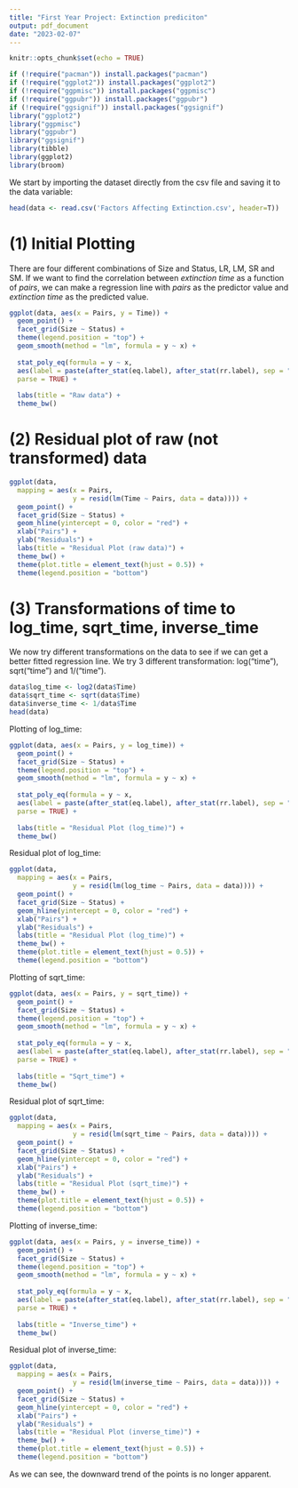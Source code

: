 ```yaml
---
title: "First Year Project: Extinction prediciton"
output: pdf_document
date: "2023-02-07"
---
```


```r
knitr::opts_chunk$set(echo = TRUE)
```

```r
if (!require("pacman")) install.packages("pacman")
if (!require("ggplot2")) install.packages("ggplot2")
if (!require("ggpmisc")) install.packages("ggpmisc")
if (!require("ggpubr")) install.packages("ggpubr")
if (!require("ggsignif")) install.packages("ggsignif")
library("ggplot2")
library("ggpmisc")
library("ggpubr")
library("ggsignif")
library(tibble)
library(ggplot2)
library(broom)
```

We start by importing the dataset directly from the csv file and saving it to the data variable:

```r
head(data <- read.csv('Factors Affecting Extinction.csv', header=T))
```

# (1) Initial Plotting

There are four different combinations of Size and Status, LR, LM, SR and SM. If we want to find the correlation between *extinction time* as a function of *pairs*, we can make a regression line with *pairs* as the predictor value and *extinction time* as the predicted value.

```r
ggplot(data, aes(x = Pairs, y = Time)) +
  geom_point() +
  facet_grid(Size ~ Status) +
  theme(legend.position = "top") +
  geom_smooth(method = "lm", formula = y ~ x) +
  
  stat_poly_eq(formula = y ~ x,
  aes(label = paste(after_stat(eq.label), after_stat(rr.label), sep = "~~~")),
  parse = TRUE) +
  
  labs(title = "Raw data") +
  theme_bw()
```

# (2) Residual plot of raw (not transformed) data

```r
ggplot(data,
  mapping = aes(x = Pairs,
                y = resid(lm(Time ~ Pairs, data = data)))) +
  geom_point() +
  facet_grid(Size ~ Status) +
  geom_hline(yintercept = 0, color = "red") +
  xlab("Pairs") +
  ylab("Residuals") +
  labs(title = "Residual Plot (raw data)") +
  theme_bw() +
  theme(plot.title = element_text(hjust = 0.5)) +
  theme(legend.position = "bottom")
```

# (3) Transformations of time to log_time, sqrt_time, inverse_time
We now try different transformations on the data to see if we can get a better fitted regression line. We try 3 different transformation: log("time"), sqrt("time") and 1/("time").  

```r
data$log_time <- log2(data$Time)
data$sqrt_time <- sqrt(data$Time)
data$inverse_time <- 1/data$Time
head(data)
```

Plotting of log_time:

```r
ggplot(data, aes(x = Pairs, y = log_time)) +
  geom_point() +
  facet_grid(Size ~ Status) +
  theme(legend.position = "top") +
  geom_smooth(method = "lm", formula = y ~ x) +
  
  stat_poly_eq(formula = y ~ x,
  aes(label = paste(after_stat(eq.label), after_stat(rr.label), sep = "~~~")),
  parse = TRUE) +
  
  labs(title = "Residual Plot (log_time)") +
  theme_bw()
```

Residual plot of log_time:

```r
ggplot(data,
  mapping = aes(x = Pairs,
                y = resid(lm(log_time ~ Pairs, data = data)))) +
  geom_point() +
  facet_grid(Size ~ Status) +
  geom_hline(yintercept = 0, color = "red") +
  xlab("Pairs") +
  ylab("Residuals") +
  labs(title = "Residual Plot (log_time)") +
  theme_bw() +
  theme(plot.title = element_text(hjust = 0.5)) +
  theme(legend.position = "bottom")
```

Plotting of sqrt_time:

```r
ggplot(data, aes(x = Pairs, y = sqrt_time)) +
  geom_point() +
  facet_grid(Size ~ Status) +
  theme(legend.position = "top") +
  geom_smooth(method = "lm", formula = y ~ x) +
  
  stat_poly_eq(formula = y ~ x,
  aes(label = paste(after_stat(eq.label), after_stat(rr.label), sep = "~~~")),
  parse = TRUE) +
  
  labs(title = "Sqrt_time") +
  theme_bw()
```

Residual plot of sqrt_time:

```r
ggplot(data,
  mapping = aes(x = Pairs,
                y = resid(lm(sqrt_time ~ Pairs, data = data)))) +
  geom_point() +
  facet_grid(Size ~ Status) +
  geom_hline(yintercept = 0, color = "red") +
  xlab("Pairs") +
  ylab("Residuals") +
  labs(title = "Residual Plot (sqrt_time)") +
  theme_bw() +
  theme(plot.title = element_text(hjust = 0.5)) +
  theme(legend.position = "bottom")
```

Plotting of inverse_time:

```r
ggplot(data, aes(x = Pairs, y = inverse_time)) +
  geom_point() +
  facet_grid(Size ~ Status) +
  theme(legend.position = "top") +
  geom_smooth(method = "lm", formula = y ~ x) +
  
  stat_poly_eq(formula = y ~ x,
  aes(label = paste(after_stat(eq.label), after_stat(rr.label), sep = "~~~")),
  parse = TRUE) +
  
  labs(title = "Inverse_time") +
  theme_bw()
```
Residual plot of inverse_time:

```r
ggplot(data,
  mapping = aes(x = Pairs,
                y = resid(lm(inverse_time ~ Pairs, data = data)))) +
  geom_point() +
  facet_grid(Size ~ Status) +
  geom_hline(yintercept = 0, color = "red") +
  xlab("Pairs") +
  ylab("Residuals") +
  labs(title = "Residual Plot (inverse_time)") +
  theme_bw() +
  theme(plot.title = element_text(hjust = 0.5)) +
  theme(legend.position = "bottom")
```
As we can see, the downward trend of the points is no longer apparent. 

